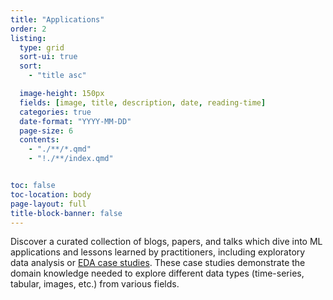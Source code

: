 ```yaml
---
title: "Applications"
order: 2
listing:
  type: grid
  sort-ui: true
  sort:
    - "title asc"

  image-height: 150px
  fields: [image, title, description, date, reading-time]
  categories: true
  date-format: "YYYY-MM-DD"
  page-size: 6
  contents:
    - "./**/*.qmd"
    - "!./**/index.qmd"


toc: false
toc-location: body
page-layout: full
title-block-banner: false
---
```

Discover a curated collection of blogs, papers, and talks which dive into ML applications and lessons learned by practitioners, including exploratory data analysis or [EDA case studies](https://uw-madison-datascience.github.io/ML-X-Nexus/Resources/EDA-examples/). These case studies demonstrate the domain knowledge needed to explore different data types (time-series, tabular, images, etc.) from various fields.
